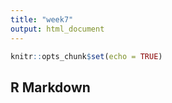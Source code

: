 ```yaml
---
title: "week7"
output: html_document
---
```


```r
knitr::opts_chunk$set(echo = TRUE)
```

## R Markdown

